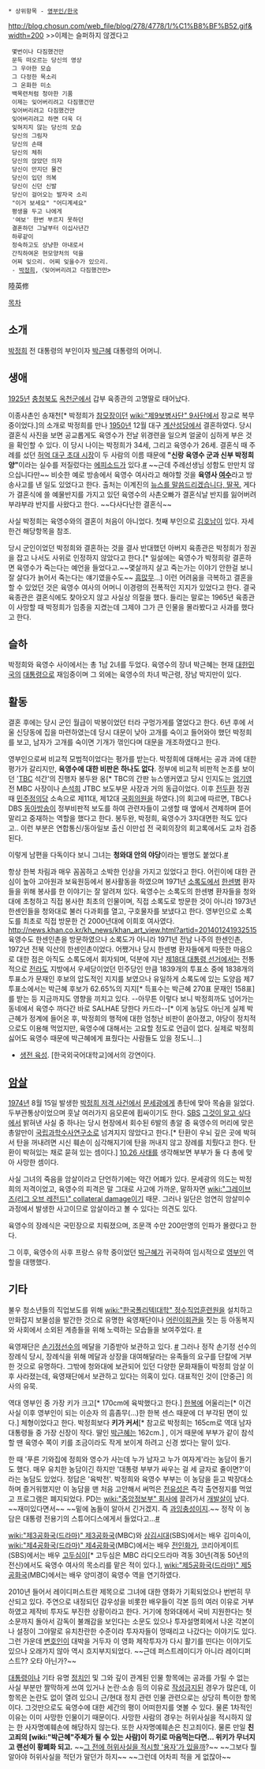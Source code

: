  * 상위항목 - [[영부인/한국]]

http://blog.chosun.com/web_file/blog/278/4778/1/%C1%B8%BF%B52.gif&width=200
>>이제는 슬퍼하지 않겠다고
  몇번이나 다짐했건만
  문득 떠오르는 당신의 영상
  그 우아한 모습
  그 다정한 목소리
  그 온화한 미소
  백목련처럼 청아한 기품
  이제는 잊어버리려고 다짐했건만
  잊어버리려고 다짐했건만
  잊어버리려고 하면 더욱 더
  잊혀지지 않는 당신의 모습
  당신의 그림자
  당신의 손때
  당신의 체취
  당신의 앉았던 의자
  당신이 만지던 물건
  당신이 입던 의복
  당신이 신던 신발
  당신이 걸어오는 발자국 소리
  "이거 보세요" "어디계세요"
  평생을 두고 나에게
  '여보' 한번 부르지 못하던
  결혼하던 그날부터 이십사년간
  하루같이
  정숙하고도 상냥한 아내로서
  간직하여온 현모양처의 덕을
  어찌 잊으리. 어찌 잊을수가 있으리.
  - [[박정희]],〈잊어버리려고 다짐했건만>

陸英修

[[목차]]
== 소개 ==
[[박정희]] 전 대통령의 부인이자 [[박근혜]] 대통령의 어머니.

== 생애 ==
[[1925년]] [[충청북도]] [[옥천군]]에서 갑부 육종관의 고명딸로 태어났다.

이종사촌인 송재천[* 박정희가 [[참모장]]이던 [[wiki:"제9보병사단" 9사단]]에서 장교로 복무중이었다.]의 소개로 박정희를 만나 [[1950년]] 12월 대구 [[계산성당]]에서 결혼하였다. 당시 결혼식 사진을 보면 공교롭게도 육영수가 전날 위경련을 일으켜 얼굴이 심하게 부은 것을 확인할 수 있다. 이 당시 나이는 박정희가 34세, 그리고 육영수가 26세. 결혼식 때 주례를 섰던 [http://www.daegu.go.kr/Contents/Content.aspx?cid=87:20 허억 대구 초대 시장]이 두 사람의 이름 때문에 '''"신랑 육영수 군과 신부 박정희 양"'''이라는 실수를 저질렀다는 [[에피소드]]가 있다.[http://www.yeongnam.com/mnews/newsview.do?mode=newsView&newskey=20120629.010350812380001 #] ~~근데 주례선생님 성함도 만만치 않으십니다만~~  비슷한 예로 방송에서 육영수 여사라고 해야할 것을 '''육영사 [[여수]]'''라고 방송사고를 낸 일도 있었다고 한다. 출처는 이계진의 [http://book.naver.com/bookdb/book_detail.nhn?bid=6419366 뉴스를 말씀드리겠습니다, 딸꾹.] 게다가 결혼식에 쓸 예물반지를 가지고 있던 육영수의 사촌오빠가 결혼식날 반지를 잃어버려 부랴부랴 반지를 사왔다고 한다. ~~다사다난한 결혼식~~

사실 박정희는 육영수와의 결혼이 처음이 아니었다. 첫째 부인으로 [[김호남]]이 있다. 자세한건 해당항목을 참조.

당시 군인이었던 박정희와 결혼하는 것을 결사 반대했던 아버지 육종관은 박정희가 정권을 잡고 나서도 사위로 인정하지 않았다고 한다.[* 일설에는 육영수가 박정희랑 결혼하면 육영수가 죽는다는 예언을 들었다고.~~몇살까지 살고 죽는가는 이야기 안한걸 보니 잘 살다가 늙어서 죽는다는 얘기였을수도~~ [[흠많무]]...] 이런 어려움을 극복하고 결혼을 할 수 있었던 것은 육영수 여사의 어머니 이경령의 전폭적인 지지가 있었다고 한다. 결국 육종관은 결혼식에도 찾아오지 않고 사실상 의절을 했다. 들리는 말로는 1965년 육종관이 사망할 때 박정희가 임종을 지켰는데 그제야 그가 큰 인물을 몰라봤다고 사과를 했다고 한다.

== 슬하 ==
박정희와 육영수 사이에서는 총 1남 2녀를 두었다. 육영수의 장녀 박근혜는 현재 [[대한민국]]의 [[대통령]]으로 재임중이며 그 외에는 육영수의 차녀 박근령, 장남 박지만이 있다.

== 활동 ==
결혼 후에는 당시 군인 월급이 박봉이었던 터라 구멍가게를 열었다고 한다. 6년 후에 서울 신당동에 집을 마련하였는데 당시 대문이 낮아 고개를 숙이고 들어와야 했던 박정희를 보고, 남자가 고개를 숙이면 기개가 꺾인다며 대문을 개조하였다고 한다.

영부인으로써 비교적 모범적이었다는 평가를 받는다. 박정희에 대해서는 공과 과에 대한 평가가 갈리지만, '''육영수에 대한 비판은 하나도 없다'''. 정부에 비교적 비판적 논조를 보이던 '[[동양방송|TBC]] 석간'의 진행자 봉두완 옹[* TBC의 간판 뉴스앵커였고 당시 인지도는 [[엄기영]] 전 MBC 사장이나 [[손석희]] JTBC 보도부문 사장과 거의 동급이었다. 이후 [[전두환]] 정권 때 [[민주정의당]] 소속으로 제11대, 제12대 [[국회의원]]을 하였다.]의 회고에 따르면, TBC나 DBS [[동아방송]]이 정부비판적 보도를 하여 관련자들이 고생할 때 옆에서 견제하며 뜯어말리고 중재하는 역할을 했다고 한다. 봉두완, 박정희, 육영수가 3자대면한 적도 있다고.. 이런 부분은 연합통신/동아일보 출신 이만섭 전 국회의장의 회고록에서도 교차 검증된다.

이렇게 남편을 다독이다 보니 그녀는 '''청와대 안의 야당'''이라는 별명도 붙었다.[http://newslibrary.naver.com/viewer/index.nhn?articleId=1974081600099207014&edtNo=1&printCount=1&publishDate=1974-08-16&officeId=00009&pageNo=7&printNo=2602&publishType=00020 #]

항상 한복 차림과 매우 꼼꼼하고 소박한 인상을 가지고 있었다고 한다. 어린이에 대한 관심이 높아 고아원과 보육원등에서 봉사활동을 하였으며  1971년 [[소록도]]에서 [[한센병]] 환자들을 위해 봉사를 한 이야기는 잘 알려져 있다. 육영수는 소록도의 한센병 환자들을 청와대에 초청하고 직접 봉사한 최초의 인물이며, 직접 소록도로 방문한 것이 아니라 1973년 한센인들을 청와대로 불러 다과회를 열고, 구호물자를 보냈다고 한다. 영부인으로 소록도를 최초로 직접 방문한 건 2000년대에 이희호 여사였다. http://news.khan.co.kr/kh_news/khan_art_view.html?artid=201401241932515 육영수도 한센인촌을 방문하였으나 소록도가 아니라 1971년 전남 나주의 한센인촌, 1972년 전북 익산의 한센인촌이었다. 어쨌거나 당시 한센병 환자들에게 따뜻한 마음으로 대한 점은 아직도 소록도에서 회자되며, 덕분에 지난 [[제18대 대통령 선거]]에서는 전통적으로 [[전라도]] 지방에서 우세당이었던 민주당인 만큼 1839개의 투표소 중에 1838개의 투표소가 문재인 후보의 압도적인 지지를 보였으나 유일하게 소록도에 있는 도양읍 제7투표소에서는 박근혜 후보가 62.65%의 지지[* 득표수는 박근혜 270표 문재인 158표]를 받는 등 지금까지도 영향을 끼치고 있다. --아무튼 이렇다 보니 박정희까도 넘어가는 동네에서 육영수 까다간 바로 SALHAE 당한다 카드라--[* 이게 농담도 아닌게 실제 박근혜가 정계에 들어온 후, 박정희의 행적에 대한 엄청난 비판이 쏟아졌고, 야당이 정치적으로도 이용해 먹었지만, 육영수에 대해서는 고요할 정도로 언급이 없다. 실제로 박정희 싫어도 육영수 때문에 박근혜에게 표줬다는 사람들도 있을 정도니...]

*[http://www.youtube.com/watch?v=PHSv7VBie_M 생전 육성]. [한국외국어대학교]에서의 강연이다.
== [[암살]] ==
[[1974년]] 8월 15일 발생한 [[박정희 저격 미수 사건|박정희 저격 사건]]에서 [[문세광]]에게 총탄에 맞아 목숨을 잃었다. 두부관통상이었으며 훗날 여러가지 음모론에 휩싸이기도 한다. [[SBS]] [[그것이 알고 싶다]]에서 밝혀낸 사실 중 하나는 당시 현장에서 회수된 6발의 총알 중 육영수의 머리에 맞은 총알만이 [[국립과학수사연구소]]로 넘겨지지 않았다고 한다.[* 탄환이 우뇌 깊은 곳에 박혀서 탄을 꺼내려면 시신 훼손이 심각해지기에 탄을 꺼내지 않고 장례를 치뤘다고 한다. 탄환이 박혀있는 채로 묻혀 있는 셈이다.] [[10.26 사태]]를 생각해보면 부부가 둘 다 총에 맞아 사망한 셈이다.

사실 그녀의 죽음을 암살이라고 단언하기에는 약간 어폐가 있다. 문세광의 의도는 박정희의 저격이었고, 육영수의 피격은 말 그대로 사고에 가까운, 말하자면 [[wiki:"그레이브즈(리그 오브 레전드)" collateral damage]]이기 때문. 그러나 일단은 엄연히 암살미수 과정에서 발생한 사고이므로 암살이라고 볼 수 있다는 의견도 있다.

육영수의 장례식은 국민장으로 치뤄졌으며, 조문객 수만 200만명의 인파가 몰렸다고 한다.

그 이후, 육영수의 사후 프랑스 유학 중이었던 [[박근혜]]가 귀국하여 임시적으로 [[영부인]] 역할을 대행했다.

== 기타 ==
불우 청소년들의 직업보도를 위해 [[wiki:"한국폴리텍Ⅰ대학" 정수직업훈련원]]을 설치하고 만화잡지 보물섬을 발간한 것으로 유명한 육영재단이나 [[어린이회관(서울)|어린이회관]]을 짓는 등 아동복지와 사회에서 소외된 계층들을 위해 노력하는 모습들을 보여주었다. [http://blog.daum.net/reebeca/557 #]

육영재단은 [[손기정]]선수의 메달을 기증받아 보관하고 있다. [http://news.donga.com/3/all/20050810/8218007/1 #] 그러나 정작 손기정 선수의 장례식 당시, 장례식을 위해 메달과 상장을 대여해달라는 유족들의 요구를 단칼에 거부한 것으로 유명하다. 그밖에 청와대에 보관되어 있던 다양한 문화재들이 박정희 암살 이후 사라졌는데, 육영재단에서 보관하고 있다는 의혹이 있다. 대표적인 것이 [안중근] 의사의 유묵. 

역대 영부인 중 가장 키가 크고[* 170cm에 육박했다고 한다.] [[한복]]에 어울리는[* 이건 사실 이후 영부인이 되는 이순자 의 흠좀무(...)한 한복 센스 때문에 더 부각된 면이 있다.] 체형이었다고 한다. 박정희보다 '''키가 커서'''[* 참고로 박정희는 165cm로 역대 남자 대통령들 중 가장 신장이 작다. 딸인 [[박근혜]]는 162cm.] , 이거 때문에 부부가 같이 참석할 땐 육영수 쪽이 키를 조금이라도 작게 보이게 하려고 신경 썼다는 말이 있다.

한 때 '푸른 기와집에 정희와 영수가 사는데 누가 남자고 누가 여자게'라는 농담이 돌기도 했다. 매우 유치한 농담이긴 하지만 '대통령 부부가 싸우는 걸 세 글자로 줄이면?'이라는 농담도 있었다. 정답은 '육박전'. 박정희와 육영수 부부는 이 농담을 듣고 박장대소하며 즐거워했지만 이 농담을 맨 처음 고안해서 써먹은 [[전유성]]은 즉각 출연정지를 먹었고 프로그램은 폐지되었다. PD는 [[wiki:"중앙정보부" 회사]]에 끌려가서 [[개발살]]이 났다.  ~~재미있다면서~~ ~~밑에 놈들이 알아서 긴거겠지. 즉 [[과잉충성]]이지.~~ 정작 이 농담은 대통령 전용기의 스튜어디스에게서 들었다고...[http://webcache.googleusercontent.com/search?q=cache:B6xDPsPxwooJ:www.chosun.com/tw/%3Fid%3D2011082902613+&cd=1&hl=ko&ct=clnk&gl=kr #]

[[wiki:"제3공화국(드라마)" 제3공화국]](MBC)와 [[삼김시대]](SBS)에서는 배우 김미숙이, [[wiki:"제4공화국(드라마)" 제4공화국]](MBC)에서는 배우 [[전인화]]가, 코리아게이트(SBS)에서는 배우 [[고두심]]이[* 고두심은 MBC 라디오드라마 격동 30년(격동 50년의 전신)에서도 육영수 여사의 목소리를 맡은 적이 있다.], [[wiki:"제5공화국(드라마)" 제5공화국]](MBC)에서는 배우 양미경이 육영수 역을 연기하였다.

2010년 들어서 레이디퍼스트란 제목으로 그녀에 대한 영화가 기획되었으나 번번히 무산되고 있다. 주연으로 내정되던 감우성을 비롯한 배우들이 각본 등의 여러 이유로 거부하였고 제작비 투자도 부진한 상황이라고 한다. 거기에 청와대에서 국비 지원한다는 헛소문까지 돌아서 감독이 불쾌감을 보인다는 소문도 있으나 투자설명회에서 나온 각본이나 설정이 그야말로 유치찬란한 수준이라 투자자들이 멍때리고 나갔다는 이야기도 있다. 그런 가운데 [[변호인]]이 대박을 거두자 이 영화 제작투자가 다시 활기를 띤다는 이야기도 있으나 오래가지 않아 역시 흐지부지되었다. ~~근데 퍼스트레이디가 아니라 레이디퍼스트?? 오타 아닌가?~~

[[대통령]]이나 기타 유명 [[정치인]] 및 그와 깊이 관계된 인물 항목에는 공과를 가릴 수 없는 사실 부분만 짤막하게 쓰여 있거나 논란·소송 등의 이유로 [[작성금지]]된 경우가 많은데, 이 항목은 논란도 없이 열려 있으니 근/현대 정치 관련 인물 관련으로는 상당히 특이한 항목이다. 그것만으로도 육영수에 대한 세간의 평이 어떠한지를 엿볼 수 있다. 물론 1차적인 이유는 이미 사망한 인물이기 때문이다. 사망한 사람의 경우는 허위사실을 적시하지 않는 한 사자명예훼손에 해당하지 않는다. 또한 사자명예훼손은 친고죄이다. 물론 만일 '''친고죄의 [wiki:"박근혜"주체가 될 수 있는 사람]이 하기로 마음먹는다면… 위키가 무너지고 랜선이 황폐화 되고.''' ~~[[코렁탕|그 전에 허위사실을 적시할 '용자'가 있을까]]?~~ ~~그보다 뭘 알아야 허위사실을 적던가 말던가 하지~~ ~~그런데 어차피 적을 게 없잖아~~
